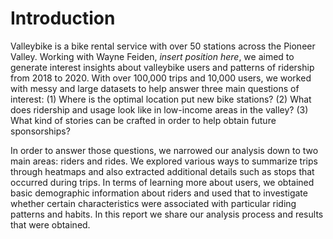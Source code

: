 # Introduction

Valleybike is a bike rental service with over 50 stations across the Pioneer Valley. Working with Wayne Feiden, *insert position here*, we aimed to generate interest insights about valleybike users and patterns of ridership from 2018 to 2020. With over 100,000 trips and 10,000 users, we worked with messy and large datasets to help answer three main questions of interest: (1) Where is the optimal location put new bike stations? (2) What does ridership and usage look like in low-income areas in the valley? (3) What kind of stories can be crafted in order to help obtain future sponsorships?

In order to answer those questions, we narrowed our analysis down to two main areas: riders and rides. We explored various ways to summarize trips through heatmaps and also extracted additional details such as stops that occurred during trips. In terms of learning more about users, we obtained basic demographic information about riders and used that to investigate whether certain characteristics were associated with particular riding patterns and habits. In this report we share our analysis process and results that were obtained. 